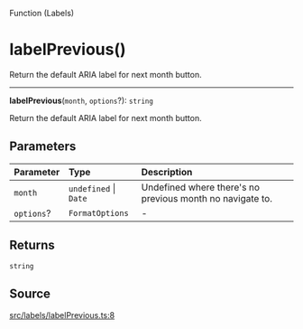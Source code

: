 <SectionTitle>Function (Labels)</SectionTitle>

# labelPrevious()

<Description>
Return the default ARIA label for next month button.
</Description>

---

<a id="undefined" name="undefined"></a>

<SignatureMemberIdentifier>**labelPrevious**(`month`, `options`?): `string`</SignatureMemberIdentifier>

Return the default ARIA label for next month button.

## Parameters

| Parameter | Type | Description |
| :------ | :------ | :------ |
| `month` | `undefined` \| `Date` | Undefined where there's no previous month no navigate to. |
| `options`? | `FormatOptions` | - |

## Returns

`string`

## Source

[src/labels/labelPrevious.ts:8](https://github.com/gpbl/react-day-picker/blob/next/src/labels/labelPrevious.ts#L8)
